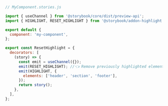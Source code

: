 ```js
// MyComponent.stories.js

import { useChannel } from '@storybook/core/dist/preview-api';
import { HIGHLIGHT, RESET_HIGHLIGHT } from '@storybook/addon-highlight';

export default {
  component: 'my-component',
};

export const ResetHighlight = {
  decorators: [
    (story) => {
      const emit = useChannel({});
      emit(RESET_HIGHLIGHT); //👈 Remove previously highlighted elements
      emit(HIGHLIGHT, {
        elements: ['header', 'section', 'footer'],
      });
      return story();
    },
  ],
};
```

